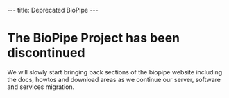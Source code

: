 ---
title: Deprecated BioPipe
---

= The BioPipe Project has been discontinued =


We will slowly start bringing back sections of the biopipe website including the docs, howtos and download areas as we continue our server, software and services migration.